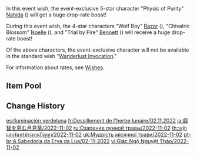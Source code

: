 {{Wish
|name              = The Moongrass' Enlightenment 2022-11-02
|image             = The Moongrass' Enlightenment 2022-11-02.png
|type              = Character Event
|duration          = event
|time_start        = 2022-11-02 11:00:00
|time_start_offset = GMT+8
|time_end          = 2022-11-18 17:59:59
|link              = https://genshin.hoyoverse.com/en/news/detail/25269
|preceding         = Twirling Lotus/2022-10-14
|preceding2        = Secretum Secretorum/2022-10-14
|succeeding        = Everbloom Violet/2022-11-18
|succeeding2       = Farewell of Snezhnaya/2022-11-18
|alongside         = Tapestry of Golden Flames/2022-11-02
|alongside2        = Epitome Invocation/2022-11-02
}}
In this event wish, the event-exclusive 5-star character "Physic of Purity" [[Nahida]] ({{Dendro}}) will get a huge drop-rate boost!

During this event wish, the 4-star characters "Wolf Boy" [[Razor]] ({{Electro}}), "Chivalric Blossom" [[Noelle]] ({{Geo}}), and "Trial by Fire" [[Bennett]] ({{Pyro}}) will receive a huge drop-rate boost!

Of the above characters, the event-exclusive character will not be available in the standard wish "[[Wanderlust Invocation]]."

For information about rates, see [[Wishes]].

==Item Pool==
{{Wish Pool
|^Nahida
|^Razor
|^Noelle
|^Bennett
|Diluc
|Jean
|Keqing
|Mona
|Qiqi
|Tighnari
|Barbara
|Beidou
|Candace
|Chongyun
|Collei
|Diona
|Dori
|Fischl
|Gorou
|Kujou Sara
|Kuki Shinobu
|Ningguang
|Rosaria
|Sayu
|Shikanoin Heizou
|Sucrose
|Thoma
|Xiangling
|Xingqiu
|Xinyan
|Yanfei
|Yun Jin
|Dragon's Bane
|Eye of Perception
|Favonius Codex
|Favonius Greatsword
|Favonius Lance
|Favonius Sword
|Favonius Warbow
|Lion's Roar
|Rainslasher
|Rust
|Sacrificial Bow
|Sacrificial Fragments
|Sacrificial Greatsword
|Sacrificial Sword
|The Bell
|The Flute
|The Stringless
|The Widsith
|Black Tassel
|Bloodtainted Greatsword
|Cool Steel
|Debate Club
|Emerald Orb
|Ferrous Shadow
|Harbinger of Dawn
|Magic Guide
|Raven Bow
|Sharpshooter's Oath
|Skyrider Sword
|Slingshot
|Thrilling Tales of Dragon Slayers
}}

==Change History==
{{Change History|3.2}}

[[es:Iluminación verdeluna]]
[[fr:Dessillement de l'herbe lunaire/02.11.2022]]
[[ja:叡智を恵む月見草/2022-11-02]]
[[ru:Озарение лунной травы/2022-11-02]]
[[th:หญ้าแสงจันทร์ประทานปัญญา/2022-11-02]]
[[uk:Мудрість місячної трави/2022-11-02]]
[[pt-br:A Sabedoria da Erva da Lua/02-11-2022]]
[[vi:Giác Ngộ Nguyệt Thảo/2022-11-02]]